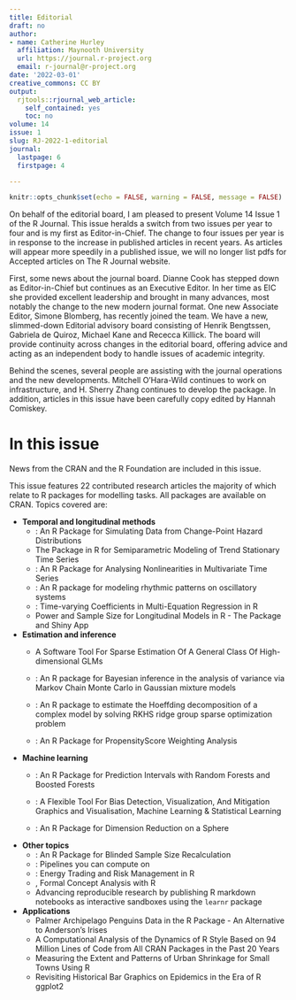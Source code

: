 ```yaml
---
title: Editorial
draft: no
author:
- name: Catherine Hurley
  affiliation: Maynooth University
  url: https://journal.r-project.org
  email: r-journal@r-project.org
date: '2022-03-01'
creative_commons: CC BY
output:
  rjtools::rjournal_web_article:
    self_contained: yes
    toc: no
volume: 14
issue: 1
slug: RJ-2022-1-editorial
journal:
  lastpage: 6
  firstpage: 4

---
```




```r
knitr::opts_chunk$set(echo = FALSE, warning = FALSE, message = FALSE)

```


On behalf of the editorial board, I am pleased to present Volume 14 Issue 1 of the R Journal. This 
issue heralds a switch from two issues per year to four and is my first as Editor-in-Chief. The change to four issues per year is in response to the increase in published articles in recent years. As articles will appear more speedily
in a published issue,  we will no longer list pdfs for Accepted articles on The R Journal website.


First, some news about the journal board. Dianne Cook has stepped down as Editor-in-Chief but continues as an Executive Editor. In her time as EIC she provided excellent leadership and brought in many advances, most notably the change to the new modern journal format. One new Associate Editor, Simone Blomberg, has recently joined the team. We have a new, slimmed-down Editorial advisory board consisting of Henrik Bengtssen, Gabriela de Quiroz, Michael Kane and Rececca Killick. The board will provide continuity across changes in the editorial board, offering advice and acting as an independent body to handle issues of academic integrity.



Behind the scenes, several people are assisting with the journal operations and the new developments. Mitchell O'Hara-Wild continues to work on infrastructure, and H. Sherry Zhang continues to develop the  \pkg{rjtools} package. In addition, articles in this issue have been carefully copy edited by Hannah Comiskey.


# In this issue

News from the CRAN and the R Foundation are included in this issue.

This issue features 22 contributed research articles the majority of which relate to R packages
for modelling tasks. All packages are available on CRAN. Topics covered are:

- **Temporal and longitudinal methods**
    - \pkg{cpsurvsim}: An R Package for Simulating Data from Change-Point Hazard Distributions
    - The \pkg{smoots} Package in R for Semiparametric Modeling of Trend Stationary Time Series
    - \pkg{starvars}: An R Package for Analysing Nonlinearities in Multivariate Time Series
    - \pkg{FMM}: An R package for modeling rhythmic patterns on oscillatory systems
    - \pkg{tvReg}: Time-varying Coefficients in Multi-Equation Regression in R
    - Power and Sample Size for Longitudinal Models in R - The \pkg{longpower} Package and Shiny App

- **Estimation and inference**
    - \pkg{dglars} A Software Tool For Sparse Estimation Of A General Class Of High-dimensional GLMs
    
    - \pkg{bayesanova}: An R package for Bayesian inference in the analysis of variance via Markov Chain Monte Carlo in Gaussian mixture models
    
    - \pkg{RKHSMetaMod}: An R package to estimate the Hoeffding decomposition of a complex model by solving RKHS ridge group sparse optimization problem
    
    - \pkg{PSweight}: An R Package for PropensityScore Weighting Analysis

- **Machine learning**
    - \pkg{RFpredInterval}: An R Package for Prediction Intervals with Random Forests and Boosted Forests
    - \pkg{fairmodels}: A Flexible Tool For Bias Detection, Visualization, And Mitigation Graphics and Visualisation, Machine Learning & Statistical Learning
    
    - \pkg{spherepc}: An R Package for Dimension Reduction on a Sphere
    
- **Other topics**
    - \pkg{blindrecalc}: An R Package for Blinded Sample Size Recalculation
    - \pkg{rmonad}: Pipelines you can compute on
    - \pkg{etrm}: Energy Trading and Risk Management in R
    - \pkg{fcaR}, Formal Concept Analysis with R
    - Advancing reproducible research by publishing R markdown notebooks as interactive sandboxes using the `learnr` package

- **Applications**
    - Palmer Archipelago Penguins Data in the \pkg{palmerpenguins} R Package - An Alternative to Anderson's Irises
    - A Computational Analysis of the Dynamics of R Style Based on 94 Million Lines of Code from All CRAN Packages in the Past 20 Years
    - Measuring the Extent and Patterns of Urban Shrinkage for Small Towns Using R
    - Revisiting Historical Bar Graphics on Epidemics in the Era of R ggplot2              
         
